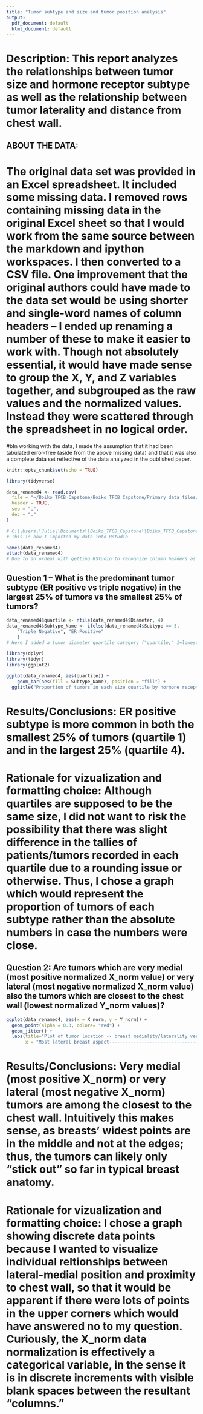 ---
title: "Tumor subtype and size and tumor position analysis"
output:
  pdf_document: default
  html_document: default
---
# Description: This report analyzes the relationships between tumor size and hormone receptor subtype as well as the relationship between tumor laterality and distance from chest wall.

## ABOUT THE DATA:
# The original data set was provided in an Excel spreadsheet. It included some missing data. I removed rows containing missing data in the original Excel sheet so that I would work from the same source between the markdown and ipython workspaces. I then converted to a CSV file. One improvement that the original authors could have made to the data set would be using shorter and single-word names of column headers -- I ended up renaming a number of these to make it easier to work with. Though not absolutely essential, it would have made sense to group the X, Y, and Z variables together, and subgrouped as the raw values and the normalized values. Instead they were scattered through the spreadsheet in no logical order.

#bIn working with the data, I made the assumption that it had been tabulated error-free (aside from the above missing data) and that it was also a complete data set reflective of the data analyzed in the published paper. 

```{r setup, include=FALSE}
knitr::opts_chunk$set(echo = TRUE)
```
```{r}
library(tidyverse)
```
```{r}
data_renamed4 <- read.csv(
  file = "~/Boiko_TFCB_Capstone/Boiko_TFCB_Capstone/Primary_data_files/data_renamed.csv",
  header = TRUE,
  sep = ",",
  dec = "."
)

# C:\\Users\\Julie\\Documents\\Boiko_TFCB_Capstone\\Boiko_TFCB_Capstone\\Primary_data_files\\data_renamed.csv
# This is how I imported my data into Rstudio.
```

```{r}
names(data_renamed4)
attach(data_renamed4)
# Due to an ordeal with getting RStudio to recognize column headers as variables, this was my intermediate step to do so.
```

## Question 1 -- What is the predominant tumor subtype (ER positive vs triple negative) in the largest 25% of tumors vs the smallest 25% of tumors?

```{r}
data_renamed4$quartile <- ntile(data_renamed4$Diameter, 4)
data_renamed4$Subtype_Name <- ifelse(data_renamed4$Subtype == 3,
    "Triple Negative", "ER Positive"
    )
# Here I added a tumor diameter quartile category ("quartile," 1=lowest, 4=highest) and generated a named variable for the tumor subtype ("Subtype_Name") instead of using "1" and "3." Note that the original data Excel indicated that in the Subtype category, 1=ER positive and 3=Triple negative.
```
```{r}
library(dplyr)
library(tidyr)
library(ggplot2)
```
```{r}
ggplot(data_renamed4, aes(quartile)) +
    geom_bar(aes(fill = Subtype_Name), position = "fill") +
  ggtitle("Proportion of tumors in each size quartile by hormone receptor subtype")
```
# Results/Conclusions: ER positive subtype is more common in both the smallest 25% of tumors (quartile 1) and in the largest 25% (quartile 4).

# Rationale for vizualization and formatting choice: Although quartiles are supposed to be the same size, I did not want to risk the possibility that there was slight difference in the tallies of patients/tumors recorded in each quartile due to a rounding issue or otherwise. Thus, I chose a graph which would represent the proportion of tumors of each subtype rather than the absolute numbers in case the numbers were close.



## Question 2: Are tumors which are very medial (most positive normalized X_norm value) or very lateral (most negative normalized X_norm value) also the tumors which are closest to the chest wall (lowest normalized Y_norm values)? 
```{r}
ggplot(data_renamed4, aes(x = X_norm, y = Y_norm)) +
  geom_point(alpha = 0.3, colore= "red") +
  geom_jitter() +
  labs(title="Plot of tumor location -- breast mediality/laterality versus distance from chest wall",
       x = "Most lateral breast aspect---------------------------------------------------------Most medial breast aspect", y = "Closest to chest wall-----------Farthest from chest wall")
```
# Results/Conclusions: Very medial (most positive X_norm) or very lateral (most negative X_norm) tumors are among the closest to the chest wall. Intuitively this makes sense, as breasts' widest points are in the middle and not at the edges; thus, the tumors can likely only "stick out" so far in typical breast anatomy.

# Rationale for vizualization and formatting choice: I chose a graph showing discrete data points because I wanted to visualize individual reltionships between lateral-medial position and proximity to chest wall, so that it would be apparent if there were lots of points in the upper corners which would have answered no to my question. Curiously, the X_norm data normalization is effectively a categorical variable, in the sense it is in discrete increments with visible blank spaces between the resultant "columns."



